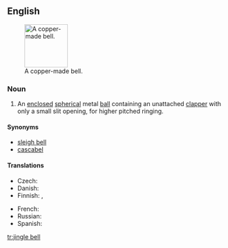 ==English==
{{wikipedia}}
[[Image:Hawksbelleasttennmound.png|thumb|100px|A copper-made bell.]]

===Noun===
{{en-noun}}

# An [[enclosed]] [[spherical]] metal [[ball]] containing an unattached [[clapper]] with only a small slit opening, for higher pitched ringing.

====Synonyms====
* [[sleigh bell]]
* [[cascabel]]

====Translations====
{{trans-top|bell}}
* Czech: {{t+|cs|rolnička|f}}
* Danish: {{t+|da|bjælde|c}}
* Finnish: {{t-|fi|kulkunen}}, {{t-|fi|tiuku}}
{{trans-mid}}
* French: {{t+|fr|grelot|m}}
* Russian: {{t|ru|бубенец|m}}
* Spanish: {{t+|es|cascabel|m}}
{{trans-bottom}}

[[tr:jingle bell]]